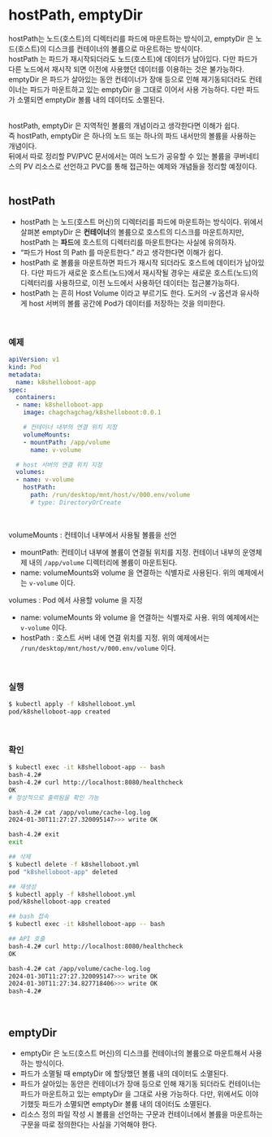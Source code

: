 
# hostPath, emptyDir
hostPath는 노드(호스트)의 디렉터리를 파드에 마운트하는 방식이고, emptyDir 은 노드(호스트)의 디스크를 컨테이너의 볼륨으로 마운트하는 방식이다.<br/>
hostPath 는 파드가 재시작되더라도 노드(호스트)에 데이터가 남아있다. 다만 파드가 다른 노드에서 재시작 되면 이전에 사용했던 데이터를 이용하는 것은 불가능하다.<br/>
emptyDir 은 파드가 살아있는 동안 컨테이너가 장애 등으로 인해 재기동되더라도 컨테이너는 파드가 마운트하고 있는 emptyDir 을 그대로 이어서 사용 가능하다. 다만 파드가 소멸되면 emptyDir 볼륨 내의 데이터도 소멸된다.<br/>
<br/>

hostPath, emptyDir 은 지역적인 볼륨의 개념이라고 생각한다면 이해가 쉽다.<br/> 
즉 hostPath, emptyDir 은 하나의 노드 또는 하나의 파드 내서만의 볼륨을 사용하는 개념이다.<br/>
뒤에서 따로 정리할 PV/PVC 문서에서는 여러 노드가 공유할 수 있는 볼륨을 쿠버네티스의 PV 리소스로 선언하고 PVC를 통해 접근하는 예제와 개념들을 정리할 예정이다.<br/>
<br/>

## hostPath
- hostPath 는 노드(호스트 머신)의 디렉터리를 파드에 마운트하는 방식이다. 위에서 살펴본 emptyDir 은 **컨테이너**의 볼륨으로 호스트의 디스크를 마운트하지만, hostPath 는 **파드**에 호스트의 디렉터리를 마운트한다는 사실에 유의하자.
- “파드가 Host 의 Path 를 마운트한다.” 라고 생각한다면 이해가 쉽다.
- hostPath 로 볼륨을 마운트하면 파드가 재시작 되더라도 호스트에 데이터가 남아있다. 다만 파드가 새로운 호스트(노드)에서 재시작될 경우는 새로운 호스트(노드)의 디렉터리를 사용하므로, 이전 노드에서 사용하던 데이터는 접근불가능하다.
- hostPath 는 흔히 Host Volume 이라고 부르기도 한다. 도커의 -v 옵션과 유사하게 host 서버의 볼륨 공간에 Pod가 데이터를 저장하는 것을 의미한다.
<br/>

### 예제
```yaml filename="k8shelloboot.yml" {3} copy
apiVersion: v1
kind: Pod
metadata:
  name: k8shelloboot-app
spec:
  containers:
  - name: k8shelloboot-app
    image: chagchagchag/k8shelloboot:0.0.1

    # 컨테이너 내부의 연결 위치 지정
    volumeMounts:
    - mountPath: /app/volume
      name: v-volume

  # host 서버의 연결 위치 지정
  volumes:
  - name: v-volume
    hostPath:
      path: /run/desktop/mnt/host/v/000.env/volume
      # type: DirectoryOrCreate
```
<br/>

volumeMounts : 컨테이너 내부에서 사용될 볼륨을 선언

- mountPath: 컨테이너 내부에 볼륨이 연결될 위치를 지정. 컨테이너 내부의 운영체제 내의 `/app/volume` 디렉터리에 볼륨이 마운트된다.
- name: volumeMounts와 volume 을 연결하는 식별자로 사용된다. 위의 예제에서는 `v-volume` 이다.

volumes : Pod 에서 사용할 volume 을 지정

- name: volumeMounts 와 volume 을 연결하는 식별자로 사용. 위의 예제에서는 `v-volume` 이다.
- hostPath : 호스트 서버 내에 연결 위치를 지정. 위의 예제에서는 `/run/desktop/mnt/host/v/000.env/volume` 이다.
<br/>

### 실행
```bash filename="bash" {3} copy
$ kubectl apply -f k8shelloboot.yml
pod/k8shelloboot-app created
```
<br/>

### 확인
```bash filename="bash" {3} copy
$ kubectl exec -it k8shelloboot-app -- bash
bash-4.2#
bash-4.2# curl http://localhost:8080/healthcheck
OK
# 정상적으로 출력됨을 확인 가능

bash-4.2# cat /app/volume/cache-log.log
2024-01-30T11:27:27.320095147>>> write OK

bash-4.2# exit
exit

## 삭제
$ kubectl delete -f k8shelloboot.yml
pod "k8shelloboot-app" deleted

## 재생성
$ kubectl apply -f k8shelloboot.yml
pod/k8shelloboot-app created

## bash 접속
$ kubectl exec -it k8shelloboot-app -- bash

## API 호출
bash-4.2# curl http://localhost:8080/healthcheck
OK

bash-4.2# cat /app/volume/cache-log.log
2024-01-30T11:27:27.320095147>>> write OK
2024-01-30T11:27:34.827718406>>> write OK
bash-4.2#
```
<br/>

## emptyDir
- emptyDir 은 노드(호스트 머신)의 디스크를 컨테이너의 볼륨으로 마운트해서 사용하는 방식이다.
- 파드가 소멸될 때 emptyDir 에 할당했던 볼륨 내의 데이터도 소멸된다.
- 파드가 살아있는 동안은 컨테이너가 장애 등으로 인해 재기동 되더라도 컨테이너는 파드가 마운트하고 있는 emptyDir 을 그대로 사용 가능하다. 다만, 위에서도 이야기했듯 파드가 소멸되면 emptyDir 볼륨 내의 데이터도 소멸된다.
- 리소스 정의 파일 작성 시 볼륨을 선언하는 구문과 컨테이너에서 볼륨을 마운트하는 구문을 따로 정의한다는 사실을 기억해야 한다.